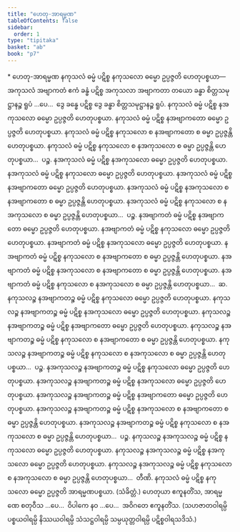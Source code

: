 ```yaml
---
title: "ဟေတု-အာရမ္မဏ"
tableOfContents: false
sidebar:
  order: 1
type: "tipitaka"
basket: "ab"
book: "p7"
---
```



<DynamicBreadcrumb />

<Paragraph type="center" book="p7">
* ဟေတု-အာရမ္မဏ
</Paragraph>

<Division number="1" book="p7" e="ch" v="40" p="63">

<Paragraph number="2" book="p7">
နကုသလံ ဓမ္မံ ပဋိစ္စ နကုသလော ဓမ္မော ဥပ္ပဇ္ဇတိ ဟေတုပစ္စယာ—  အကုသလံ အဗျာကတံ ဧကံ ခန္ဓံ ပဋိစ္စ အကုသလာ အဗျာကတာ တယော ခန္ဓာ စိတ္တသမုဋ္ဌာနဉ္စ ရူပံ …ပေ…  ဒွေ ခန္ဓေ ပဋိစ္စ ဒွေ ခန္ဓာ စိတ္တသမုဋ္ဌာနဉ္စ ရူပံ. နကုသလံ ဓမ္မံ ပဋိစ္စ နအကုသလော ဓမ္မော ဥပ္ပဇ္ဇတိ ဟေတုပစ္စယာ. နကုသလံ ဓမ္မံ ပဋိစ္စ နအဗျာကတော ဓမ္မော ဥပ္ပဇ္ဇတိ ဟေတုပစ္စယာ. နကုသလံ ဓမ္မံ ပဋိစ္စ နကုသလော စ နအဗျာကတော စ ဓမ္မာ ဥပ္ပဇ္ဇန္တိ ဟေတုပစ္စယာ. နကုသလံ ဓမ္မံ ပဋိစ္စ နကုသလော စ နအကုသလော စ ဓမ္မာ ဥပ္ပဇ္ဇန္တိ ဟေတုပစ္စယာ…  ပဉ္စ.
</Paragraph>

</Division>
<Division number="2" book="p7" e="ch" v="40" p="63">

<Paragraph number="3" book="p7">
နအကုသလံ ဓမ္မံ ပဋိစ္စ နအကုသလော ဓမ္မော ဥပ္ပဇ္ဇတိ ဟေတုပစ္စယာ. နအကုသလံ ဓမ္မံ ပဋိစ္စ နကုသလော ဓမ္မော ဥပ္ပဇ္ဇတိ ဟေတုပစ္စယာ. နအကုသလံ ဓမ္မံ ပဋိစ္စ နအဗျာကတော ဓမ္မော ဥပ္ပဇ္ဇတိ ဟေတုပစ္စယာ. နအကုသလံ ဓမ္မံ ပဋိစ္စ နအကုသလော စ နအဗျာကတော စ ဓမ္မာ ဥပ္ပဇ္ဇန္တိ ဟေတုပစ္စယာ. နအကုသလံ ဓမ္မံ ပဋိစ္စ နကုသလော စ နအကုသလော စ ဓမ္မာ ဥပ္ပဇ္ဇန္တိ ဟေတုပစ္စယာ…  ပဉ္စ.
</Paragraph>

</Division>
<Division number="3" book="p7" e="ch" v="40" p="64">

<Paragraph number="4" book="p7">
နအဗျာကတံ ဓမ္မံ ပဋိစ္စ နအဗျာကတော ဓမ္မော ဥပ္ပဇ္ဇတိ ဟေတုပစ္စယာ. နအဗျာကတံ ဓမ္မံ ပဋိစ္စ နကုသလော ဓမ္မော ဥပ္ပဇ္ဇတိ ဟေတုပစ္စယာ. နအဗျာကတံ ဓမ္မံ ပဋိစ္စ နအကုသလော ဓမ္မော ဥပ္ပဇ္ဇတိ ဟေတုပစ္စယာ. နအဗျာကတံ ဓမ္မံ ပဋိစ္စ နကုသလော စ နအဗျာကတော စ ဓမ္မာ ဥပ္ပဇ္ဇန္တိ ဟေတုပစ္စယာ. နအဗျာကတံ ဓမ္မံ ပဋိစ္စ နအကုသလော စ နအဗျာကတော စ ဓမ္မာ ဥပ္ပဇ္ဇန္တိ ဟေတုပစ္စယာ. နအဗျာကတံ ဓမ္မံ ပဋိစ္စ နကုသလော စ နအကုသလော စ ဓမ္မာ ဥပ္ပဇ္ဇန္တိ ဟေတုပစ္စယာ…  ဆ.
</Paragraph>

</Division>
<Division number="4" book="p7" e="ch" v="40" p="64">

<Paragraph number="5" book="p7">
နကုသလဉ္စ နအဗျာကတဉ္စ ဓမ္မံ ပဋိစ္စ နကုသလော ဓမ္မော ဥပ္ပဇ္ဇတိ ဟေတုပစ္စယာ. နကုသလဉ္စ နအဗျာကတဉ္စ ဓမ္မံ ပဋိစ္စ နအကုသလော ဓမ္မော ဥပ္ပဇ္ဇတိ ဟေတုပစ္စယာ. နကုသလဉ္စ နအဗျာကတဉ္စ ဓမ္မံ ပဋိစ္စ နအဗျာကတော ဓမ္မော ဥပ္ပဇ္ဇတိ ဟေတုပစ္စယာ. နကုသလဉ္စ နအဗျာကတဉ္စ ဓမ္မံ ပဋိစ္စ နကုသလော စ နအဗျာကတော စ ဓမ္မာ ဥပ္ပဇ္ဇန္တိ ဟေတုပစ္စယာ. နကုသလဉ္စ နအဗျာကတဉ္စ ဓမ္မံ ပဋိစ္စ နကုသလော စ နအကုသလော စ ဓမ္မာ ဥပ္ပဇ္ဇန္တိ ဟေတုပစ္စယာ…  ပဉ္စ.
</Paragraph>

</Division>
<Division number="5" book="p7" e="ch" v="40" p="64">

<Paragraph number="6" book="p7">
နအကုသလဉ္စ နအဗျာကတဉ္စ ဓမ္မံ ပဋိစ္စ နကုသလော ဓမ္မော ဥပ္ပဇ္ဇတိ ဟေတုပစ္စယာ. နအကုသလဉ္စ နအဗျာကတဉ္စ ဓမ္မံ ပဋိစ္စ နအကုသလော ဓမ္မော ဥပ္ပဇ္ဇတိ ဟေတုပစ္စယာ. နအကုသလဉ္စ နအဗျာကတဉ္စ ဓမ္မံ ပဋိစ္စ နအဗျာကတော ဓမ္မော ဥပ္ပဇ္ဇတိ ဟေတုပစ္စယာ. နအကုသလဉ္စ နအဗျာကတဉ္စ ဓမ္မံ ပဋိစ္စ နအကုသလော စ နအဗျာကတော စ ဓမ္မာ ဥပ္ပဇ္ဇန္တိ ဟေတုပစ္စယာ. နအကုသလဉ္စ နအဗျာကတဉ္စ ဓမ္မံ ပဋိစ္စ နကုသလော စ နအကုသလော စ ဓမ္မာ ဥပ္ပဇ္ဇန္တိ ဟေတုပစ္စယာ…  ပဉ္စ.
</Paragraph>

</Division>
<Division number="6" book="p7" e="ch" v="40" p="64">

<Paragraph number="7" book="p7">
နကုသလဉ္စ နအကုသလဉ္စ ဓမ္မံ ပဋိစ္စ နကုသလော ဓမ္မော ဥပ္ပဇ္ဇတိ ဟေတုပစ္စယာ. နကုသလဉ္စ နအကုသလဉ္စ ဓမ္မံ ပဋိစ္စ နအကုသလော ဓမ္မော ဥပ္ပဇ္ဇတိ ဟေတုပစ္စယာ. နကုသလဉ္စ နအကုသလဉ္စ ဓမ္မံ ပဋိစ္စ နကုသလော စ နအကုသလော စ ဓမ္မာ ဥပ္ပဇ္ဇန္တိ ဟေတုပစ္စယာ…  တီဏိ.
</Paragraph>

<Paragraph number="8" book="p7">
နကုသလံ ဓမ္မံ ပဋိစ္စ နကုသလော ဓမ္မော ဥပ္ပဇ္ဇတိ အာရမ္မဏပစ္စယာ. (သံခိတ္တံ.)
</Paragraph>

</Division>
<Division number="7" book="p7" e="ch" v="40" p="64">

<Paragraph number="9" book="p7">
ဟေတုယာ ဧကူနတိံသ, အာရမ္မဏေ စတုဝီသ …ပေ…  ဝိပါကေ နဝ …ပေ…  အဝိဂတေ ဧကူနတိံသ.
</Paragraph>

<Paragraph number="10" book="p7">
(သဟဇာတဝါရမ္ပိ ပစ္စယဝါရမ္ပိ နိဿယဝါရမ္ပိ သံသဋ္ဌဝါရမ္ပိ သမ္ပယုတ္တဝါရမ္ပိ ပဋိစ္စဝါရသဒိသံ.)
</Paragraph>
</Division>